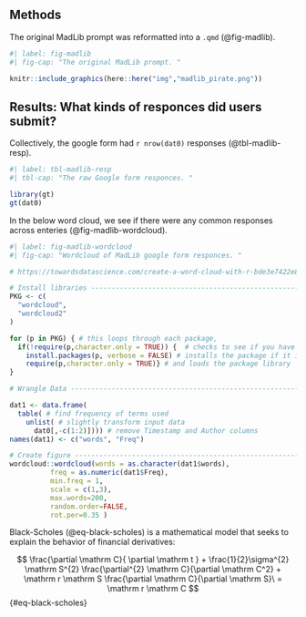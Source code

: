 
<!-- This child doc will, unless otherwise specified, -->
<!-- inherit all of the formatting of the parent qmd -->


## Methods

The original MadLib prompt was reformatted into a `.qmd` (@fig-madlib). 

```r
#| label: fig-madlib
#| fig-cap: "The original MadLib prompt. "

knitr::include_graphics(here::here("img","madlib_pirate.png"))
```

## Results: What kinds of responces did users submit?

Collectively, the google form had `r nrow(dat0)` responses (@tbl-madlib-resp). 

```r
#| label: tbl-madlib-resp
#| tbl-cap: "The raw Google form responces. "

library(gt)
gt(dat0)
```

In the below word cloud, we see if there were any common responses across enteries (@fig-madlib-wordcloud). 

```r
#| label: fig-madlib-wordcloud
#| fig-cap: "Wordcloud of MadLib google form responces. "

# https://towardsdatascience.com/create-a-word-cloud-with-r-bde3e7422e8a

# Install libraries ------------------------------------------------------------
PKG <- c(
  "wordcloud", 
  "wordcloud2"
)

for (p in PKG) { # this loops through each package, 
  if(!require(p,character.only = TRUE)) {  # checks to see if you have the package installed
    install.packages(p, verbose = FALSE) # installs the package if it is not installed
    require(p,character.only = TRUE)} # and loads the package library
}

# Wrangle Data -----------------------------------------------------------------

dat1 <- data.frame(
  table( # find frequency of terms used
    unlist( # slightly transform input data
      dat0[,-c(1:2)]))) # remove Timestamp and Author columns
names(dat1) <- c("words", "Freq")

# Create figure -----------------------------------------------------------------
wordcloud::wordcloud(words = as.character(dat1$words), 
          freq = as.numeric(dat1$Freq), 
          min.freq = 1,
          scale = c(1,3),
          max.words=200,
          random.order=FALSE, 
          rot.per=0.35 )
```

Black-Scholes (@eq-black-scholes) is a mathematical model that seeks to explain the behavior of financial derivatives:

$$
\frac{\partial \mathrm C}{ \partial \mathrm t } + \frac{1}{2}\sigma^{2} \mathrm S^{2}
\frac{\partial^{2} \mathrm C}{\partial \mathrm C^2}
  + \mathrm r \mathrm S \frac{\partial \mathrm C}{\partial \mathrm S}\ =
  \mathrm r \mathrm C 
$$ {#eq-black-scholes}
